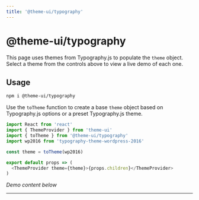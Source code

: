 ```yaml
---
title: '@theme-ui/typography'
---
```




# @theme-ui/typography

This page uses themes from Typography.js to populate the `theme` object.
Select a theme from the controls above to view a live demo of each one.

## Usage

```sh
npm i @theme-ui/typography
```

Use the `toTheme` function to create a base `theme` object based on Typography.js options or a preset Typography.js theme.

```js
import React from 'react'
import { ThemeProvider } from 'theme-ui'
import { toTheme } from '@theme-ui/typography'
import wp2016 from 'typography-theme-wordpress-2016'

const theme = toTheme(wp2016)

export default props => (
  <ThemeProvider theme={theme}>{props.children}</ThemeProvider>
)
```

_Demo content below_

---

<Lorem />
